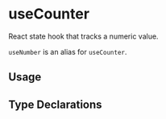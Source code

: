 # useCounter

React state hook that tracks a numeric value.

`useNumber` is an alias for `useCounter`.

## Usage

## Type Declarations
